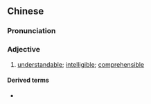 ==Chinese==
{{zh-forms}}

===Pronunciation===
{{zh-pron
|m=kědǒng
|cat=a
}}

===Adjective===
{{zh-adj}}

# {{lb|zh|linguistics}} [[understandable]]; [[intelligible]]; [[comprehensible]]

====Derived terms====
* {{zh-l|可懂度}}